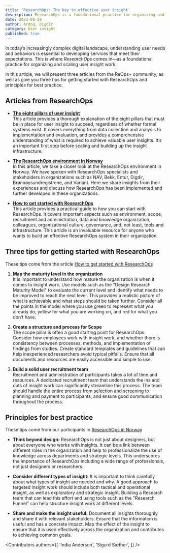 ```yaml
---
title: 'ResearchOps: The key to effective user insight'
description: ResearchOps is a foundational practice for organizing and scaling user insight work. Here are three tips to help you get started with ResearchOps, along with principles for best practice.
date: 2023-08-28
author: Ardoq, Digdir
category: User insight
published: true
---
```


In today’s increasingly complex digital landscape, understanding user needs and behaviors is essential to developing services that meet their expectations. This is where _ResearchOps_ comes in—as a foundational practice for organizing and scaling user insight work.

In this article, we will present three articles from the ReOps+ community, as well as give you three tips for getting started with ResearchOps and principles for best practice.

## Articles from ResearchOps

- [**The eight pillars of user insight**](https://uxnorge.no/researchops-de-atte-pilarene-i-brukerinnsikt/) \
This article provides a thorough explanation of the eight pillars that must be in place for user insight to succeed, regardless of whether formal systems exist. It covers everything from data collection and analysis to implementation and evaluation, and provides a comprehensive understanding of what is required to achieve valuable user insights. It’s an important first step before scaling and building up the insight infrastructure.

- [**The ResearchOps environment in Norway**](https://uxnorge.no/researchops-i-norske-virksomheter/) \
In this article, we take a closer look at the ResearchOps environment in Norway. We have spoken with ResearchOps specialists and stakeholders in organizations such as NAV, Bekk, Entur, Digdir, Brønnøysundregistrene, and Variant. Here we share insights from their experiences and discuss how ResearchOps has been implemented and further developed in these organizations.

- [**How to get started with ResearchOps**](https://uxnorge.no/kom-i-gang-med-researchops/) \
This article provides a practical guide to how you can start with ResearchOps. It covers important aspects such as environment, scope, recruitment and administration, data and knowledge organization, colleagues, organizational culture, governance, and, not least, tools and infrastructure. This article is an invaluable resource for anyone who wants to build an effective ResearchOps system in their organization.

## Three tips for getting started with ResearchOps
These tips come from the article [How to get started with ResearchOps](https://uxnorge.no/kom-i-gang-med-researchops/)

1. **Map the maturity level in the organization** \
It is important to understand how mature the organization is when it comes to insight work. Use models such as the "Design Research Maturity Model" to evaluate the current level and identify what needs to be improved to reach the next level. This provides a realistic picture of what is achievable and what steps should be taken further. Consider all the points in the model where you use green to represent what you already do, yellow for what you are working on, and red for what you don’t have.

2. **Create a structure and process for Scope** \
The scope pillar is often a good starting point for ResearchOps. Consider how employees work with insight work, and whether there is consistency between processes, methods, and implementation of findings from studies. Create standard templates and guidelines that can help inexperienced researchers avoid typical pitfalls. Ensure that all documents and resources are easily accessible and simple to use.

3. **Build a solid user recruitment team** \
Recruitment and administration of participants takes a lot of time and resources. A dedicated recruitment team that understands the ins and outs of insight work can significantly streamline this process. The team should handle the entire process from selection and screening to planning and payment to participants, and ensure good communication throughout the process.

## Principles for best practice
These tips come from our participants in [ResearchOps in Norway](https://uxnorge.no/researchops-i-norske-virksomheter/)

- **Think beyond design:** ResearchOps is not just about designers, but about everyone who works with insights. It can be a link between different roles in the organization and help to professionalize the use of knowledge across departments and strategic levels. This underscores the importance of ResearchOps including a wide range of professionals, not just designers or researchers.

- **Consider different types of insight:** It is important to think carefully about what types of insight are needed and why. A good approach to targeted insight work should include both tactical and operational insight, as well as exploratory and strategic insight. Building a Research team that can lead this effort and using tools such as the "Research Funnel" can help structure insight work at different levels.

- **Share and make the insight useful:** Document all insights thoroughly and share it with relevant stakeholders. Ensure that the information is useful and has a concrete impact. Map the effect of the insight to ensure that it is used effectively across the organization and contributes to achieving common goals.



<Contributors
  authors={[
    'India Anderson',
    'Sigurd Sæther',
  ]}
/>
